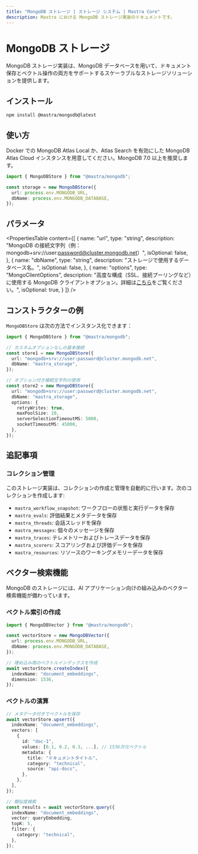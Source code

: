 ```yaml
---
title: "MongoDB ストレージ | ストレージ システム | Mastra Core"
description: Mastra における MongoDB ストレージ実装のドキュメントです。
---
```


# MongoDB ストレージ

MongoDB ストレージ実装は、MongoDB データベースを用いて、ドキュメント保存とベクトル操作の両方をサポートするスケーラブルなストレージソリューションを提供します。

## インストール

```bash copy
npm install @mastra/mongodb@latest
```


## 使い方

Docker での MongoDB Atlas Local か、Atlas Search を有効にした MongoDB Atlas Cloud インスタンスを用意してください。MongoDB 7.0 以上を推奨します。

```typescript copy showLineNumbers
import { MongoDBStore } from "@mastra/mongodb";

const storage = new MongoDBStore({
  url: process.env.MONGODB_URL,
  dbName: process.env.MONGODB_DATABASE,
});
```


## パラメータ

<PropertiesTable
  content={[
    {
      name: "url",
      type: "string",
      description:
        "MongoDB の接続文字列（例：mongodb+srv://user:password@cluster.mongodb.net）",
      isOptional: false,
    },
    {
      name: "dbName",
      type: "string",
      description:
        "ストレージで使用するデータベース名。",
      isOptional: false,
    },
    {
      name: "options",
      type: "MongoClientOptions",
      description:
        "高度な構成（SSL、接続プーリングなど）に使用する MongoDB クライアントオプション。詳細は[こちら](https://www.mongodb.com/docs/drivers/node/current/connect/connection-options/)をご覧ください。",
      isOptional: true,
    }
  ]}
/>

## コンストラクターの例

`MongoDBStore` は次の方法でインスタンス化できます：

```ts
import { MongoDBStore } from "@mastra/mongodb";

// カスタムオプションなしの基本接続
const store1 = new MongoDBStore({
  url: "mongodb+srv://user:password@cluster.mongodb.net",
  dbName: "mastra_storage",
});

// オプション付き接続文字列の使用
const store2 = new MongoDBStore({
  url: "mongodb+srv://user:password@cluster.mongodb.net",
  dbName: "mastra_storage",
  options: {
    retryWrites: true,
    maxPoolSize: 10,
    serverSelectionTimeoutMS: 5000,
    socketTimeoutMS: 45000,
  },
});
```


## 追記事項

### コレクション管理

このストレージ実装は、コレクションの作成と管理を自動的に行います。次のコレクションを作成します:

- `mastra_workflow_snapshot`: ワークフローの状態と実行データを保存
- `mastra_evals`: 評価結果とメタデータを保存
- `mastra_threads`: 会話スレッドを保存
- `mastra_messages`: 個々のメッセージを保存
- `mastra_traces`: テレメトリーおよびトレースデータを保存
- `mastra_scorers`: スコアリングおよび評価データを保存
- `mastra_resources`: リソースのワーキングメモリーデータを保存

## ベクター検索機能

MongoDB のストレージには、AI アプリケーション向けの組み込みのベクター検索機能が備わっています。

### ベクトル索引の作成

```typescript copy
import { MongoDBVector } from "@mastra/mongodb";

const vectorStore = new MongoDBVector({
  url: process.env.MONGODB_URL,
  dbName: process.env.MONGODB_DATABASE,
});

// 埋め込み用のベクトルインデックスを作成
await vectorStore.createIndex({
  indexName: "document_embeddings",
  dimension: 1536,
});
```


### ベクトルの演算

```typescript copy
// メタデータ付きでベクトルを保存
await vectorStore.upsert({
  indexName: "document_embeddings",
  vectors: [
    {
      id: "doc-1",
      values: [0.1, 0.2, 0.3, ...], // 1536次元ベクトル
      metadata: {
        title: "ドキュメントタイトル",
        category: "technical",
        source: "api-docs",
      },
    },
  ],
});

// 類似度検索
const results = await vectorStore.query({
  indexName: "document_embeddings",
  vector: queryEmbedding,
  topK: 5,
  filter: {
    category: "technical",
  },
});
```
